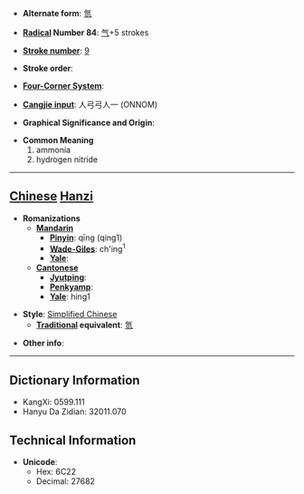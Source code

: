 * '''Alternate form''': [[氫]]

* '''[[Wiktionary:Chinese radical index| Radical]] Number 84''': [[Wiktionary:Chinese radical index 气|气]]+5 strokes

* '''[[Wiktionary:Chinese total strokes index|Stroke number]]''': [[Wiktionary:Chinese total strokes index 9|9]]

* '''Stroke order''': 

* '''[[Wiktionary:Chinese four corner index|Four-Corner System]]''': 

* '''[[Wiktionary:Chinese Cangjie index|Cangjie input]]''': 人弓弓人一 (ONNOM)

* '''Graphical Significance and Origin''': 

* '''Common Meaning'''
*#ammonia
*# hydrogen nitride


----

== [[Chinese]] [[Hanzi]] ==

* '''Romanizations'''
** '''[[Mandarin]]'''
*** '''[[Pinyin]]''': qīng (qing1)
*** '''[[Wade-Giles]]''': ch'ing<sup>1</sup>
*** '''[[Yale]]''': 
** '''[[Cantonese]]'''
*** '''[[Jyutping]]''':
*** '''[[Penkyamp]]''': 
*** '''[[Yale]]''': hing1

* '''Style''': [[Simplified Chinese]] 
** '''[[Traditional Chinese|Traditional]] equivalent''': [[氫]]

* '''Other info''': 

----

== Dictionary Information ==

* KangXi: 0599.111
* Hanyu Da Zidian: 32011.070

== Technical Information ==

* '''Unicode''':
** Hex: 6C22
** Decimal: 27682